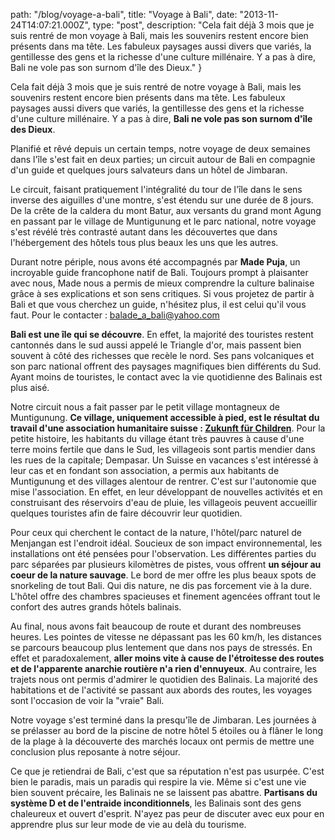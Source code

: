 
  path: "/blog/voyage-a-bali",
  title: "Voyage à Bali",
  date: "2013-11-24T14:07:21.000Z",
  type: "post",
  description: "Cela fait déjà 3 mois que je suis rentré de mon voyage à Bali, mais les souvenirs restent encore bien présents dans ma tête. Les fabuleux paysages aussi divers que variés, la gentillesse des gens et la richesse d'une culture millénaire. Y a pas à dire, Bali ne vole pas son surnom d'île des Dieux."
}

Cela fait déjà 3 mois que je suis rentré de notre voyage à Bali, mais les souvenirs restent encore bien présents dans ma tête. Les fabuleux paysages aussi divers que variés, la gentillesse des gens et la richesse d'une culture millénaire. Y a pas à dire, **Bali ne vole pas son surnom d'île des Dieux**.

Planifié et rêvé depuis un certain temps, notre voyage de deux semaines dans l'île s'est fait en deux parties; un circuit autour de Bali en compagnie d'un guide et quelques jours salvateurs dans un hôtel de Jimbaran.

Le circuit, faisant pratiquement l'intégralité du tour de l'île dans le sens inverse des aiguilles d'une montre, s'est étendu sur une durée de 8 jours. De la crête de la caldera du mont Batur, aux versants du grand mont Agung en passant par le village de Muntigunung et le parc national, notre voyage s'est révélé très contrasté autant dans les découvertes que dans l'hébergement des hôtels tous plus beaux les uns que les autres.

<picture alt="Circuit balinnais" filename="bali-map.jpg"></picture>

Durant notre périple, nous avons été accompagnés par **Made Puja**, un incroyable guide francophone natif de Bali. Toujours prompt à plaisanter avec nous, Made nous a permis de mieux comprendre la culture balinaise grâce à ses explications et son sens critiques. Si vous projetez de partir à Bali et que vous cherchez un guide, n'hésitez plus, il est celui qu'il vous faut. Pour le contacter : [balade\_a\_bali@yahoo.com](mailto:balade_a_bali@yahoo.com)

<picture alt="Made Puja" filename="made.jpg"></picture>

**Bali est une île qui se découvre**. En effet, la majorité des touristes restent cantonnés dans le sud aussi appelé le Triangle d'or, mais passent bien souvent à côté des richesses que recèle le nord. Ses pans volcaniques et son parc national offrent des paysages magnifiques bien différents du Sud. Ayant moins de touristes, le contact avec la vie quotidienne des Balinais est plus aisé.

<picture alt="Agung" filename="bali_2.jpg"></picture>

Notre circuit nous a fait passer par le petit village montagneux de Muntigunung. **Ce village, uniquement accessible à pied, est le résultat du travail d'une association humanitaire suisse : [Zukunft für Children](http://www.zukunft-fuer-kinder.ch/en/)**. Pour la petite histoire, les habitants du village étant très pauvres à cause d'une terre moins fertile que dans le Sud, les villageois sont partis mendier dans les rues de la capitale; Dempasar. Un Suisse en vacances s'est intéressé à leur cas et en fondant son association, a permis aux habitants de Muntigunung et des villages alentour de rentrer. C'est sur l'autonomie que mise l'association. En effet, en leur développant de nouvelles activités et en construisant des réservoirs d'eau de pluie, les villageois peuvent accueillir quelques touristes afin de faire découvrir leur quotidien.

<picture alt="Muntigunung" filename="muntigunung.jpg"></picture>

Pour ceux qui cherchent le contact de la nature, l'hôtel/parc naturel de Menjangan est l'endroit idéal. Soucieux de son impact environnemental, les installations ont été pensées pour l'observation. Les différentes parties du parc séparées par plusieurs kilomètres de pistes, vous offrent **un séjour au coeur de la nature sauvage**. Le bord de mer offre les plus beaux spots de snorkeling de tout Bali. Qui dis nature, ne dis pas forcement vie à la dure. L'hôtel offre des chambres spacieuses et finement agencées offrant tout le confort des autres grands hôtels balinais.

<picture alt="Menjangan" filename="menjangan.jpg"></picture>

Au final, nous avons fait beaucoup de route et durant des nombreuses heures. Les pointes de vitesse ne dépassant pas les 60 km/h, les distances se parcours beaucoup plus lentement que dans nos pays de stressés. En effet et paradoxalement, **aller moins vite à cause de l'étroitesse des routes et de l'apparente anarchie routière n'a rien d'ennuyeux**. Au contraire, les trajets nous ont permis d'admirer le quotidien des Balinais. La majorité des habitations et de l'activité se passant aux abords des routes, les voyages sont l'occasion de voir la "vraie" Bali.

Notre voyage s'est terminé dans la presqu'île de Jimbaran. Les journées à se prélasser au bord de la piscine de notre hôtel 5 étoiles ou à flâner le long de la plage à la découverte des marchés locaux ont permis de mettre une conclusion plus reposante à notre séjour.

<picture alt="Jimbaran" filename="jimbaran.jpg"></picture>

Ce que je retiendrai de Bali, c'est que sa réputation n'est pas usurpée. C'est bien le paradis, mais un paradis qui respire la vie. Même si c'est une vie bien souvent précaire, les Balinais ne se laissent pas abattre. **Partisans du système D et de l'entraide inconditionnels**, les Balinais sont des gens chaleureux et ouvert d'esprit. N'ayez pas peur de discuter avec eux pour en apprendre plus sur leur mode de vie au delà du tourisme.

<picture alt="Made Puja" filename="balinais.jpg"></picture>


